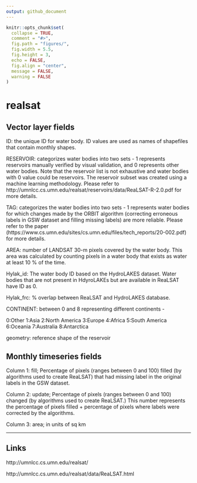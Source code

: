 ```yaml
---
output: github_document
---
```


<!-- README.md is generated from README.Rmd. Please edit that file -->

```r
knitr::opts_chunk$set(
  collapse = TRUE,
  comment = "#>", 
  fig.path = "figures/",
  fig.width = 5.5, 
  fig.height = 3,
  echo = FALSE, 
  fig.align = "center", 
  message = FALSE, 
  warning = FALSE
)
```

# realsat

## Vector layer fields

ID: the unique ID for water body. ID values are used as names of shapefiles that contain monthly shapes.

RESERVOIR: categorizes water bodies into two sets - 1 represents reservoirs manually verified by visual validation, and 0 represents other water bodies. Note that the reservoir list is not exhaustive and water bodies with 0 value could be reservoirs. The reservoir subset was created using a machine learning methodology. Please refer to http://umnlcc.cs.umn.edu/realsat/reservoirs/data/ReaLSAT-R-2.0.pdf for more details.

TAG: categorizes the water bodies into two sets - 1 represents water bodies for which changes made by the ORBIT algorithm (correcting erroneous labels in GSW dataset and filling missing labels) are more reliable. Please refer to the paper (https://www.cs.umn.edu/sites/cs.umn.edu/files/tech_reports/20-002.pdf) for more details.

AREA: number of LANDSAT 30-m pixels covered by the water body. This area was calculated by counting pixels in a water body that exists as water at least 10 % of the time.

Hylak_id: The water body ID based on the HydroLAKES dataset. Water bodies that are not present in HdyroLAKEs but are available in ReaLSAT have ID as 0.

Hylak_frc: % overlap between ReaLSAT and HydroLAKES database.

CONTINENT: between 0 and 8 representing different continents -

0:Other 1:Asia 2:North America 3:Europe 4:Africa 5:South America 6:Oceania 7:Australia 8:Antarctica

geometry: reference shape of the reservoir


## Monthly timeseries fields

Column 1: fill; Percentage of pixels (ranges between 0 and 100) filled (by algorithms used to create ReaLSAT) that had missing label in the original labels in the GSW dataset.

Column 2: update; Percentage of pixels (ranges between 0 and 100) changed (by algorithms used to create ReaLSAT.) This number represents the percentage of pixels filled + percentage of pixels where labels were corrected by the algorithms.

Column 3: area; in units of sq km

---

## Links

http://umnlcc.cs.umn.edu/realsat/

http://umnlcc.cs.umn.edu/realsat/data/ReaLSAT.html

